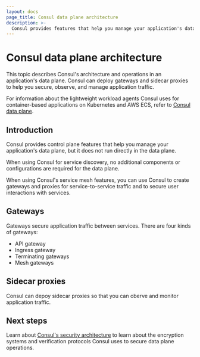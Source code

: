 ```yaml
---
layout: docs
page_title: Consul data plane architecture
description: >-
  Consul provides features that help you manage your application's data plane. Learn about Consul's data plane, including its architectural components.
---
```


# Consul data plane architecture

This topic describes Consul's architecture and operations in an application's data plane. Consul can deploy gateways and sidecar proxies to help you secure, observe, and manage application traffic.

For information about the lightweight workload agents Consul uses for container-based applications on Kubernetes and AWS ECS, refer to [Consul data plane](/consul/docs/architecture/control-plane/dataplane).

## Introduction

Consul provides control plane features that help you manage your application's data plane, but it does not run directly in the data plane.

When using Consul for service discovery, no additional components or configurations are required for the data plane.

When using Consul's service mesh features, you can use Consul to create gateways and proxies for service-to-service traffic and to secure user interactions with services.

## Gateways

Gateways secure application traffic between services. There are four kinds of gateways:

- API gateway
- Ingress gateway
- Terminating gateways
- Mesh gateways

## Sidecar proxies

Consul can depoy sidecar proxies so that you can oberve and monitor application traffic.

## Next steps

Learn about [Consul's security architecture](/consul/docs/architecture/security) to learn about the encryption systems and verification protocols Consul uses to secure data plane operations.
